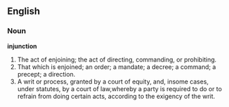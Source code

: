 ==English==

===Noun===

'''injunction'''

#The act of enjoining; the act of directing, commanding, or prohibiting.
#That which is enjoined; an order; a mandate; a decree; a command; a precept; a direction.
#A writ or process, granted by a court of equity, and, insome cases, under statutes, by a court of law,whereby a party is required to do or to refrain from doing certain acts, according to the exigency of the writ.